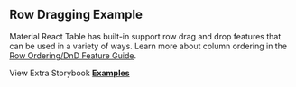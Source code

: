 
<Head>
  <title>{'Row Dragging Example - Material React Table V2 Docs'}</title>
  <meta
    name="description"
    content="An example of Material React Table which shows how to drag and drop rows for various use cases."
  />
  <meta
    property="og:title"
    content="Row Dragging Material React Table Example"
  />
  <meta
    property="og:description"
    content="An example of Material React Table which shows how to drag and drop rows for various use cases."
  />
</Head>

## Row Dragging Example

Material React Table has built-in support row drag and drop features that can be used in a variety of ways. Learn more about column ordering in the [Row Ordering/DnD Feature Guide](/docs/guides/row-ordering-dnd).

<Examples isPage />

View Extra Storybook **[Examples](https://www.material-react-table.dev/?path=/story/prop-playground--default)**
